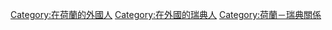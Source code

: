 [[Category:在荷蘭的外國人|Category:在荷蘭的外國人]]
[[Category:在外國的瑞典人|Category:在外國的瑞典人]]
[[Category:荷蘭－瑞典關係|Category:荷蘭－瑞典關係]]